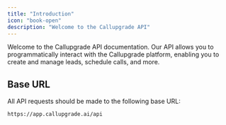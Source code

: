 ```yaml
---
title: "Introduction"
icon: "book-open"
description: "Welcome to the Callupgrade API"
---
```


Welcome to the Callupgrade API documentation. Our API allows you to programmatically interact with the Callupgrade platform, enabling you to create and manage leads, schedule calls, and more.

## Base URL

All API requests should be made to the following base URL:

```
https://app.callupgrade.ai/api
```
